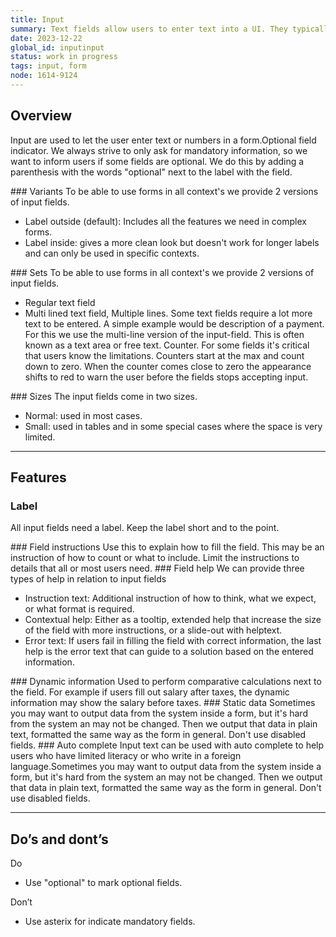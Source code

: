 ```yaml
---
title: Input
summary: Text fields allow users to enter text into a UI. They typically appear in forms and dialogs.
date: 2023-12-22
global_id: inputinput
status: work in progress
tags: input, form
node: 1614-9124
---
```


## Overview

Input are used to let the user enter text or numbers in a form.Optional field indicator. We always strive to only ask for mandatory information, so we want to inform users if some fields are optional. We do this by adding a parenthesis with the words "optional" next to the label with the field.

<Row>
<Col>
### Variants
To be able to use forms in all context's we provide 2 versions of input fields.
<ul>
<li>Label outside (default): Includes all the features we need in complex forms.</li>
<li>Label inside: gives a more clean look but doesn't work for longer labels and can only be used in specific contexts.</li>
</ul>
</Col>
<Col></Col>
</Row>

<Row>
<Col><FigmaSVG node="1654-1952" caption="Default, label outside."/></Col>
<Col><FigmaSVG node="1654-2159" caption="Option number 2 used only in  specific contexts."/></Col>
</Row>


<Row>
<Col>
### Sets
To be able to use forms in all context's we provide 2 versions of input fields.
<ul>
<li>Regular text field</li>
<li>Multi lined text field, Multiple lines. Some text fields require a lot more text to be entered. A simple example would be description of a payment. For this we use the multi-line version of the input-field. This is often known as a text area or free text. Counter. For some fields it's critical that users know the limitations. Counters start at the max and count down to zero. When the counter comes close to zero the appearance shifts to red to warn the user before the fields stops accepting input.</li>
</ul>
</Col>
<Col>
</Col>
</Row>

<Row>
<Col><FigmaSVG node="1655-2401" caption="Regular and search field."/></Col>
<Col><FigmaSVG node="1655-2708" caption="Free text field."/></Col>
</Row>


<Row>
<Col>
### Sizes
The input fields come in two sizes.
<ul>
<li>Normal: used in most cases.</li>
<li>Small: used in tables and in some special cases where the space is very limited.</li>
</ul>
</Col>
<Col><FigmaSVG node="1655-2834" caption="Normal and small"/></Col>
</Row>

<hr />

## Features

### Label
All input fields need a label. Keep the label short and to the point.

<Row>
<Col>
### Field instructions
Use this to explain how to fill the field. This may be an instruction of how to count or what to include. Limit the instructions to details that all or most users need.
</Col>
<Col><FigmaSVG node="1655-2868" caption="Field instruction visible."/></Col>
</Row>

<Row>
<Col>
### Field help
We can provide three types of help in relation to input fields
<ul>
<li>Instruction text: Additional instruction of how to think, what we expect, or what format is required.</li>
<li>Contextual help: Either as a tooltip, extended help that increase the size of the field with more instructions, or a slide-out with helptext.</li>
<li>Error text: If users fail in filling the field with correct information, the last help is the error text that can guide to a solution based on the entered information.</li>
</ul>
</Col>
<Col><FigmaSVG node="1655-2901" caption="Field instruction visible."/></Col>
</Row>

<Row>
<Col>
### Dynamic information
Used to perform comparative calculations next to the field. For example if users fill out salary after taxes, the dynamic information may show the salary before taxes.
</Col>
<Col><FigmaSVG node="1655-2834" caption="Example on dynamic information"/></Col>
</Row>

<Row>
<Col>
### Static data
Sometimes you may want to output data from the system inside a form, but it's hard from the system an may not be changed. Then we output that data in plain text, formatted the same way as the form in general. Don't use disabled fields.
</Col>
<Col><FigmaSVG node="1655-2834" caption="Example on static data"/></Col>
</Row>

<Row>
<Col>
### Auto complete
Input text can be used with auto complete to help users who have limited literacy or who write in a foreign language.Sometimes you may want to output data from the system inside a form, but it's hard from the system an may not be changed. Then we output that data in plain text, formatted the same way as the form in general. Don't use disabled fields.
</Col>
<Col><FigmaSVG node="1655-2834" caption="Example on autocomplete"/></Col>
</Row>

<hr />

## Do’s and dont’s

<Row>
<Col>
Do
<ul>
    <li>Use "optional" to mark optional fields.</li>
</ul>
</Col>
<Col>
Don’t
<ul>
    <li>Use asterix for indicate mandatory fields.</li>
</ul>
</Col>
</Row>

<Row>
    <Col>
        <Do>
            <FigmaSVG node="1655-2834" />
        </Do>
    </Col>
    <Col>
        <Dont>
            <FigmaSVG node="1655-2834" />
        </Dont>
    </Col>
</Row>